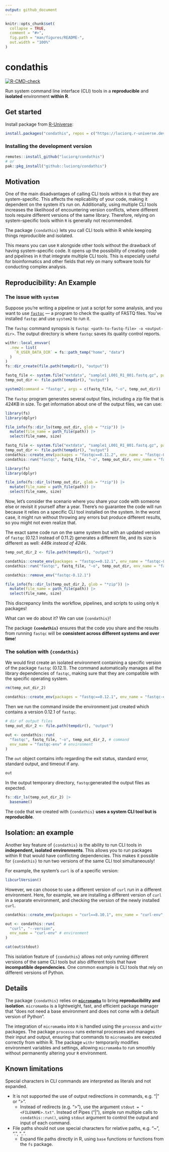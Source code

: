 ```yaml
---
output: github_document
---
```


<!-- README.md is generated from README.Rmd. Please edit that file -->

```r
knitr::opts_chunk$set(
  collapse = TRUE,
  comment = "#>",
  fig.path = "man/figures/README-",
  out.width = "100%"
)
```

# condathis

<!-- badges: start -->
[![R-CMD-check](https://github.com/luciorq/condathis/actions/workflows/R-CMD-check.yaml/badge.svg)](https://github.com/luciorq/condathis/actions/workflows/R-CMD-check.yaml)
<!-- badges: end -->

Run system command line interface (CLI) tools in a **reproducible** and **isolated** environment **within R**.

## Get started

<!--
When available, install package from [CRAN](https://cran.r-project.org):

```r
install.packages("condathis")
```
-->

Install package from [R-Universe](https://luciorq.r-universe.dev/condathis):

```r
install.packages("condathis", repos = c("https://luciorq.r-universe.dev", getOption("repos")))
```

### Installing the development version

```r
remotes::install_github("luciorq/condathis")
# or
pak::pkg_install("github::luciorq/condathis")
```

## Motivation

One of the main disadvantages of calling CLI tools within `R` is that they are system-specific. This affects the replicability of your code, making it dependent on the system it’s run on. Additionally, using multiple CLI tools increases the likelihood of encountering version conflicts, where different tools require different versions of the same library. Therefore, relying on system-specific tools within `R` is generally not recommended.

The package `{condathis}` lets you call CLI tools within R while keeping things reproducible and isolated.

This means you can use `R` alongside other tools without the drawback of having system-specific code. It opens up the possibility of creating code and pipelines in `R` that integrate multiple CLI tools. This is especially useful for bioinformatics and other fields that rely on many software tools for conducting complex analysis.

## Reproducibility: An Example

### The issue with `system`

Suppose you're writing a pipeline or just a script for some analysis, and you want to use [`fastqc`](https://www.bioinformatics.babraham.ac.uk/projects/fastqc/) — a program to check the quality of FASTQ files. You've installed `fastqc` and use `system2` to run it.

The `fastqc` command synopsis is `fastqc <path-to-fastq-file> -o <output-dir>`. The output directory is where `fastqc` saves its quality control reports.

```r
withr::local_envvar(
  .new = list(
    `R_USER_DATA_DIR` = fs::path_temp("home", "data")
  )
)
fs::dir_create(file.path(tempdir(), "output"))
```

```r
fastq_file <- system.file("extdata", "sample1_L001_R1_001.fastq.gz", package = "condathis")
temp_out_dir <- file.path(tempdir(), "output")

system2(command = "fastqc", args = c(fastq_file, "-o", temp_out_dir))
```


The `fastqc` program generates several output files, including a zip file that is 424KB in size. To get information about one of the output files, we can use: 

```r
library(fs)
library(dplyr)

file_info(fs::dir_ls(temp_out_dir, glob = "*zip")) |>
  mutate(file_name = path_file(path)) |>
  select(file_name, size)
```


```r
fastq_file <- system.file("extdata", "sample1_L001_R1_001.fastq.gz", package = "condathis")
temp_out_dir <- file.path(tempdir(), "output")
condathis::create_env(packages = "fastqc==0.11.2", env_name = "fastqc-0.11.2")
condathis::run("fastqc", fastq_file, "-o", temp_out_dir, env_name = "fastqc-0.11.2")

library(fs)
library(dplyr)

file_info(fs::dir_ls(temp_out_dir, glob = "*zip")) |>
  mutate(file_name = path_file(path)) |>
  select(file_name, size)
```

Now, let's consider the scenario where you share your code with someone else or revisit it yourself after a year. There's no guarantee the code will run because it relies on a specific CLI tool installed on the system. In the worst case, it might run without throwing any errors but produce different results, so you might not even realize that.

The exact same code run on the same system but with an updated version of `fastqc` (0.12.1 instead of 0.11.2) generates a different file, and its size is different as well: *446k instead of 424k*.


```r
temp_out_dir_2 <- file.path(tempdir(), "output")

condathis::create_env(packages = "fastqc==0.12.1", env_name = "fastqc-0.12.1")
condathis::run("fastqc", fastq_file, "-o", temp_out_dir, env_name = "fastqc-0.12.1")

condathis::remove_env("fastqc-0.12.1")

file_info(fs::dir_ls(temp_out_dir_2, glob = "*zip")) |>
  mutate(file_name = path_file(path)) |>
  select(file_name, size)
```

This discrepancy limits the workflow, pipelines, and scripts to using only `R` packages!

What can we do about it? We can use `{condathis}`!

The package **`{condathis}`** ensures that the code you share and the results from running `fastqc` will be **consistent across different systems and over time**!


### The solution with `{condathis}`

We would first create an isolated environment containing a specific version of the package `fastqc` (0.12.1). The command automatically manages all the library dependencies of `fastqc`, making sure that they are compatible with the specific operating system.


```r
rm(temp_out_dir_2)
```

```r
condathis::create_env(packages = "fastqc==0.12.1", env_name = "fastqc-env", verbose = "output")
```

Then we run the command inside the environment just created which contains a version 0.12.1 of `fastqc`.

```r
# dir of output files
temp_out_dir_2 <- file.path(tempdir(), "output")

out <- condathis::run(
  "fastqc", fastq_file, "-o", temp_out_dir_2, # command
  env_name = "fastqc-env" # environment
)
```

The `out` object contains info regarding the exit status, standard error, standard output, and timeout if any.

```r
out
```

In the output temporary directory, `fastqc`generated the output files as expected.

```r
fs::dir_ls(temp_out_dir_2) |>
  basename()
```

The code that we created with `{condathis}` **uses a system CLI tool but is reproducible**.

## Isolation: an example

Another key feature of `{condathis}` is the ability to run CLI tools in **independent, isolated environments**. This allows you to run packages within R that would have conflicting dependencies. This makes it possible for `{condathis}` to run two versions of the same CLI tool simultaneously!

For example, the system's `curl` is of a specific version:

```r
libcurlVersion()
```

However, we can choose to use a different version of `curl` run in a different environment. Here, for example, we are installing a different version of `curl` in a separate environment, and checking the version of the newly installed `curl`.

```r
condathis::create_env(packages = "curl==8.10.1", env_name = "curl-env", verbose = "output")

out <- condathis::run(
  "curl", "--version",
  env_name = "curl-env" # environment
)

cat(out$stdout)
```

This isolation feature of `{condathis}` allows not only running different versions of the same CLI tools but also different tools that have **incompatible dependencies**. One common example is CLI tools that rely on different versions of Python.

## Details

The package `{condathis}` relies on [**`micromamba`**](https://mamba.readthedocs.io/en/latest/user_guide/micromamba.html) to bring **reproducibility and isolation**. `micromamba` is a lightweight, fast, and efficient package manager that "does not need a base environment and does not come with a default version of Python".

The integration of `micromamba` into `R` is handled using the `processx` and `withr` packages. The package `processx` runs external processes and manages their input and output, ensuring that commands to `micromamba` are executed correctly from within R. The package `withr` temporarily modifies environment variables and settings, allowing `micromamba` to run smoothly without permanently altering your `R` environment.

## Known limitations

Special characters in CLI commands are interpreted as literals and not expanded.

- It is not supported the use of output redirections in commands, e.g. "|" or ">".
  - Instead of redirects (e.g. ">"), use the argument `stdout = "<FILENAME>.txt"`.
   Instead of Pipes ("|"), simple run multiple calls to `condathis::run()`,
    using `stdout` argument to control the output and input of each command.
- File paths should not use special characters for relative paths, e.g. "~", ".", "..".
  - Expand file paths directly in R, using `base` functions
    or functions from the `fs` package.
